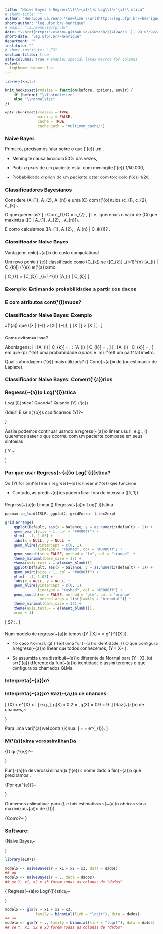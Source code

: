 ```yaml
---
title: "Naive Bayes & Regress\\(\\~{a}\\)o Log\\(\\'{i}\\)stica"
# short-title: ""
author: "Henrique Laureano \\newline \\url{http://leg.ufpr.br/~henrique}"
short-author: "leg.ufpr.br/~henrique"
# email: "laureano\\@ufpr.br"
date: "\\href{https://cidamo.github.io/CiDWeek/}{CiDWeek I}, 03-07/02/2020"
short-date: "leg.ufpr.br/~henrique"
department: ""
institute: ""
# short-institute: "LEG"
section-titles: true
safe-columns: true # enables special latex macros for columns
output:
  legtheme::beamer_leg
---
```


```r
library(knitr)

knit_hooks$set(rmdsize = function(before, options, envir) {
    if (before) "\\footnotesize"
    else "\\normalsize"
})

opts_chunk$set(rmdsize = TRUE,
               warning = FALSE,
               cache = TRUE,
               cache_path = "multinom_cache/")
```

### Naive Bayes

Primeiro, precisamos falar sobre o que \(\'{e}\) um
\textcolor{beamer@UIUCorange}{classificador de Bayes}.

\begin{block}{Classificador de Bayes}
 Um classificador probabil\(\'{i}\)stico  baseado no
 \textcolor{beamer@UIUCorange}{teorema de Bayes}.
\end{block}

\noindent{\color{beamer@UIUCblue}Exemplo,~\rule{.85\linewidth}{0.25mm}}

+ Meningite causa torcicolo 50% das vezes,
  \textcolor{beamer@UIUCorange}{\(\mathbb{P}[T | M]\)}

+ Prob. *a priori* de um paciente estar com meningite \(\'{e}\)
  1/50.000, \textcolor{beamer@UIUCorange}{\(\mathbb{P}[M]\)}

+ Probabilidade *a priori* de um paciente estar com torcicolo \(\'{e}\)
  1/20, \textcolor{beamer@UIUCorange}{\(\mathbb{P}[T]\)}

\begin{minipage}{.9\linewidth}
 Se um paciente est\(\'{a}\) com torcicolo, qual a probabilidade dele
 estar com meningite?
 \[ \textcolor{beamer@UIUCorange}{\mathbb{P}[M | T]} =
    \frac{\mathbb{P}[T | M]~\mathbb{P}[M]}{\mathbb{P}[T]} =
    \frac{1/2 \times 1/50.000}{1/20} = 0.0002.
 \]
\end{minipage}

### Classificadores Bayesianos

Considere \textcolor{beamer@UIUCorange}{atributos}
\(A_{1}, A_{2}, \dots A_{n}\) e uma \textcolor{beamer@UIUCorange}{classe}
\(C\) com r\(\'{o}\)tulos \(c_{1}, c_{2}, \dots c_{k}\).

O que queremos?
\[ \text{Predi\c{c}\~{a}o}: \quad
   C = c_{1} \text{ ou } C = c_{2} \text{ ou } \dots, \]
i.e., queremos o valor de \(C\) que maximiza
\(\mathbb{P}[C | A_{1}, A_{2}, \dots, A_{n}]\).

\begin{minipage}{.85\linewidth}
 \begin{block}{Como fazemos? Teorema de Bayes.}
  Calculamos a probabilidade \textit{a posteriori}
  \(\mathbb{P}[C | A_{1}, A_{2}, \dots, A_{n}]\) para todos os valores de
  \(C\),
  \[ \mathbb{P}[C_{k} | A_{1}, A_{2}, \dots, A_{n}] =
     \frac{\mathbb{P}[A_{1}, A_{2}, \dots, A_{n} | C_{k}]~
           \mathbb{P}[C_{k}]}{
                              \mathbb{P}[A_{1}, A_{2}, \dots, A_{n}]
                             }.
  \]
 \end{block}
\end{minipage}

\noindent{\color{beamer@UIUCorange}\rule{.85\linewidth}{0.25mm}}

E como calculamos \(\mathbb{P}[A_{1}, A_{2}, \dots, A_{n} | C_{k}]\)?
\textcolor{beamer@UIUCorange}{Naive Bayes}.

### Classificador Naive Bayes

\begin{block}{Por que \textit{naive}?}
 Porque se assume \textcolor{beamer@UIUCorange}{independ\(\^{e}\)ncia}
 entre os atributos \(A_{i }\) \underline{dado} uma classe, i.e.,
 \[ \mathbb{P}[A_{1}, A_{2}, \dots, A_{n} | C_{k}] =
    \mathbb{P}[A_{1} | C_{k}]~
    \mathbb{P}[A_{2} | C_{k}]~
    \dots~
    \mathbb{P}[A_{n} | C_{k}].
 \]
\end{block}

Vantagem: \underline{Grande} redu\(\c{c}\~{a}\)o do custo computational.

Um novo ponto \(\'{e}\) classificado como \(C_{k}\) se
\(\mathbb{P}[C_{k}] \times \prod_{i=1}^{n} \mathbb{P}[A_{i} | C_{k}]\)
\(\'{e}\) m\(\'{a}\)ximo.

\noindent{\color{beamer@UIUCorange}i.e.,~\rule{.95\linewidth}{0.25mm}}

\[ C_{k} = \underset{k \in \{1, \dots, K\}}{\text{argmax}}
           \mathbb{P}[C_{k}] \times
           \prod_{i=1}^{n} \mathbb{P}[A_{i} | C_{k}]
\]

### Exemplo: Estimando probabilidades a partir dos dados

\begin{columns}
 \begin{column}{.5\textwidth}
  \includegraphics[width=\linewidth]{naive_bayes-example.png}
 \end{column}
 \begin{column}{.5\textwidth}
  \begin{itemize}
   \item \(\mathbb{P}[C] = N_{k} / N\)

    \begin{itemize}
     \item \(\mathbb{P}[C = \text{No}] = 7 / 10\)
     \item \(\mathbb{P}[C = \text{Yes}] = 3 / 10\)
    \end{itemize}
  \end{itemize}

  \noindent{\color{beamer@UIUCblue}
            Atributos discretos,~\rule{.45\linewidth}{0.25mm}}

  \begin{itemize}
   \item \(\mathbb{P}[A_{i} | C_{k}] = A_{ik} / N_{k}\)

    \begin{itemize}
     \item \(\mathbb{P}[\text{Status} = \text{Married} | \text{No}] =
             4 / 7\)
     \item \(\mathbb{P}[\text{Refund} = \text{Yes} | \text{Yes}] = 0\)
     \item \(\dots\)
    \end{itemize}

  \end{itemize}
 \end{column}
\end{columns}

### E com atributos cont\(\'{i}\)nuos?

\begin{columns}
 \begin{column}{.4\textwidth}
  \includegraphics[width=\linewidth]{naive_bayes-example.png}
 \end{column}
 \begin{column}{.6\textwidth}
  \begin{block}{Estima\(\c{c}\~{a}\)o da densidade de probabilidade}
   \begin{itemize}
    \item Se assume distribui\(\c{c}\~{a}\)o Normal

    \item Se estima a m\(\'{e}\)dia \(\mu\) e o desvio padr\(\~{a}\)o
          \(\sigma\)

    \item Se estima a probabilidade condicional
     \[ \mathbb{P}[A_{i} | C_{k}] =
        \frac{\exp \left\{-\frac{(A_{i} - \mu_{ik})^{2}}{2\sigma_{ik}^{2}}
                   \right\}}{\sqrt{2\pi\sigma_{ik}^{2}}}
     \]
   \end{itemize}
  \end{block}
 \end{column}
\end{columns}

\noindent{\color{beamer@UIUCorange}Exemplo,~\rule{.75\linewidth}{0.25mm}}
\vspace{-.25cm}
\begin{minipage}{.85\linewidth}
 \[ \begin{aligned}
     \mathbb{P}[\text{Income} = 120 | \text{No}] &=
     \frac{1}{\sqrt{2\pi 2975}}
     \exp \left\{-\frac{(120 - 110)^{2}}{2\times 2975}\right\}\\
     &= 0.0072.
    \end{aligned} \]
\end{minipage}

### Classificador Naive Bayes: Exemplo

\begin{block}{Dado o perfil:
              \(X\) = (Refund = No, Married, Income = 120k)}
 \[ \begin{aligned}
     \mathbb{P}[X | \text{Class} = \text{No}] =
     ~&\mathbb{P}[\text{Refund} = \text{No} | \text{Class} = \text{No}]
       ~\times\\
      &\mathbb{P}[\text{Married} | \text{Class} = \text{No}]
       ~\times\\
      &\mathbb{P}[\text{Income} = 120k | \text{Class} = \text{No}]\\
   = ~& 4/7 \times 4/7 \times 0.0072 = 0.0024.
    \end{aligned}
 \]
 \[ \begin{aligned}
     \mathbb{P}[X | \text{Class} = \text{Yes}] =
     ~&\mathbb{P}[\text{Refund} = \text{No} | \text{Class} = \text{Yes}]
       ~\times\\
      &\mathbb{P}[\text{Married} | \text{Class} = \text{Yes}]
       ~\times\\
      &\mathbb{P}[\text{Income} = 120k | \text{Class} = \text{Yes}]\\
   = ~& 1 \times 0 \times 10^{-9} = 0.
    \end{aligned}
 \]
\end{block}
\vspace{-.3cm}
\noindent{\color{beamer@UIUCorange}\rule{\linewidth}{0.25mm}}

J\(\'{a}\) que
\(\mathbb{P}[X | \text{No}]~\mathbb{P}[\text{No}] >
  \mathbb{P}[X | \text{Yes}]~\mathbb{P}[\text{Yes}]\),
\[ \Rightarrow \quad
   \mathbb{P}[X | \text{No}] > \mathbb{P}[X | \text{Yes}]
   \Rightarrow
   \textcolor{beamer@UIUCorange}{\text{Class} = \text{No}}.
\]

###

\begin{block}{Problema de probabilidade zero}
 Se uma das probabilidades condicionais \(\'{e}\) zero, ent\(\~{a}\)o
 toda a express\(\~{a}\)o
 \[ \mathbb{P}[A_{1}, A_{2}, \dots, A_{n} | C_{k}] =
    \prod_{i=1}^{n} \mathbb{P}[A_{i} | C_{k}], \text{ se torna zero.}
 \]
\end{block}

Como evitamos isso?

Abordagens:
\[ \text{Original}: \quad \mathbb{P}[A_{i} | C_{k}] =
   \frac{N_{ik}}{N_{k}}, \qquad
   \textcolor{beamer@UIUCorange}{\text{Laplace}}: \quad
   \mathbb{P}[A_{i} | C_{k}] = \frac{N_{ik} + 1}{N_{k} + k},
\]
\[ \text{Estimativa-M}: \quad \mathbb{P}[A_{i} | C_{k}] =
   \frac{N_{ik} + mp}{N_{k} + m},
\]
em que \(p\) \(\'{e}\) uma probabilidade *a priori* e \(m\) \(\'{e}\) um
par\(\^{a}\)metro.
\noindent{\color{beamer@UIUCblue}\rule{.8\linewidth}{0.25mm}}

Qual a abordagem \(\'{e}\) mais utilizada? \(\newline\)
Corre\(\c{c}\~{a}\)o de \textcolor{beamer@UIUCorange}{Laplace}
(ou estimador de Laplace).

### Classificador Naive Bayes: Coment\(\'{a}\)rios

\noindent{\color{beamer@UIUCblue}Vantagens,~\rule{.5\linewidth}{0.25mm}}

\begin{itemize}
 \item F\(\'{a}\)cil de implementar

 \item Apresenta bons resultados na maioria dos cen\(\'{a}\)rios

 \item Robusto com \textit{outliers} e atributos irrelevantes

 \item Ignora dados faltantes durante o c\(\'{a}\)lculo das
       probabilidades
\end{itemize}

\noindent{\color{beamer@UIUCblue}Desvantagens,~\rule{.5\linewidth}{0.25mm}}

\begin{itemize}
 \item Suposi\(\c{c}\~{a}\)o de
       \textcolor{beamer@UIUCorange}{independ\(\^{e}\)ncia}

 \item Perda de acur\(\'{a}\)cia
\end{itemize}

\begin{minipage}{.825\linewidth}
 \begin{block}{Como lidar com essa depend\(\^{e}\)ncia?}
  \textcolor{beamer@UIUCorange}{Redes Bayesianas}: Um modelo
  gr\(\'{a}\)fico baseado em vari\(\'{a}\)veis condicionalmente
  independentes.
 \end{block}
\end{minipage}

### Regress\(\~{a}\)o Log\(\'{i}\)stica

\begin{minipage}{.5\linewidth}
 \begin{block}{Contexto}
  \[ \text{Regress\~{a}o}: \quad Y = X \beta + \epsilon. \]
 \end{block}
\end{minipage}

Log\(\'{i}\)stica? Quando? Quando \(Y\) \(\'{e}\)
\textcolor{beamer@UIUCorange}{qualitativa}.

\noindent
{\color{beamer@UIUCblue}Ideia!
E se n\(\'{o}\)s codificarmos \(Y\)?~\rule{.5\linewidth}{0.25mm}}

Assim podemos continuar usando a regress\(\~{a}\)o linear usual, e.g.,
\(\newline\) Queremos saber o que ocorreu com um paciente com base em
seus sintomas

\[ Y = \begin{cases}
        1 & \text{se overdose de drogas}\\
        2 & \text{se ataque epil\'{e}tico}
      \end{cases}
\]

\begin{minipage}{.5\linewidth}
 Problema! \(\newline\)
 Este tipo de codifica\(\c{c}\~{a}\)o implica num ordenamento das
 respostas.
\end{minipage}

### Por que usar Regress\(\~{a}\)o Log\(\'{i}\)stica?

\begin{columns}
 \begin{column}{.25\linewidth}
  \centering
  \includegraphics[width=.8\linewidth]{roll_safe.png}
 \end{column}
 \begin{column}{.75\linewidth}
  Ok, mas e se \(Y\) tiver uma ordena\(\c{c}\~{a}\)o natural? \(\newline\)
  e.g., leve, moderado e severo.
 \end{column}
\end{columns}

Se \(Y\) for bin\(\'{a}\)ria a regress\(\~{a}\)o linear at\(\'{e}\) que
funciona.

+ Contudo, as predi\(\c{c}\~{o}\)es podem ficar fora do intervalo
  \([0, 1]\).

\noindent{\color{beamer@UIUCblue}\rule{\linewidth}{0.25mm}}

\begin{minipage}{.75\linewidth}
 Por raz\(\~{o}\)es como esta que \(\'{e}\) prefer\(\'{i}\)vel o uso
 de m\(\'{e}\)todos de classifica\(\c{c}\~{a}\)o pr\(\'{o}\)prios
 para vari\(\'{a}\)veis qualitativas.
 \[ \text{M\'{e}todos de classifica\c{c}\~{a}o pr\'{o}prios? }
    \text{\textcolor{beamer@UIUCorange}{Regress\~{a}o Log\'{i}stica}}.
 \]
\end{minipage}

###

Regress\(\~{a}\)o Linear \(\times\) Regress\(\~{a}\)o Log\(\'{i}\)stica

```r
pacman::p_load(ISLR, ggplot2, gridExtra, latex2exp)

grid.arrange(
    ggplot(Default, aes(x = balance, y = as.numeric(default) - 1)) +
    geom_point(size = 1, col = "#0080ff") +
    ylim(- .1, 1.05) +
    labs(x = NULL, y = NULL) +
    geom_hline(yintercept = c(0, 1),
               linetype = "dashed", col = "#0080ff") +
    geom_smooth(se = FALSE, method = "lm", col = "orange") +
    theme_minimal(base_size = 17) +
    theme(axis.text.x = element_blank()),
    ggplot(Default, aes(x = balance, y = as.numeric(default) - 1)) +
    geom_point(size = 1, col = "#0080ff") +
    ylim(- .1, 1.05) +
    labs(x = NULL, y = NULL) +
    geom_hline(yintercept = c(0, 1),
               linetype = "dashed", col = "#0080ff") +
    geom_smooth(se = FALSE, method = "glm", col = "orange",
                method.args = list(family = "binomial")) +
    theme_minimal(base_size = 17) +
    theme(axis.text.x = element_blank()),
    nrow = 1)
```

\noindent{\color{beamer@UIUCorange}\rule{\linewidth}{0.25mm}}

\[ \text{De onde vem esta forma em } S?
   \textcolor{beamer@UIUCorange}{\text{ fun\c{c}\~{a}o log\'{i}stica}}:
   \frac{e^{X\beta}}{1+e^{X\beta}}.
\]

###

\begin{columns}
 \begin{column}{.3\linewidth}
  \centering
  \includegraphics[width=.95\linewidth]{rambo.jpg}
 \end{column}
 \begin{column}{.7\linewidth}
  Ok, mas onde e como se usa essa
  \textcolor{beamer@UIUCorange}{fun\c{c}\~{a}o log\'{i}stica}?
 \end{column}
\end{columns}

Num modelo de regress\(\~{a}\)o temos
\(\mathbb{E}[Y | X] = \mu = g^{-1}(X \beta)\).

+ No caso Normal, \(g\) \(\'{e}\) uma fun\(\c{c}\~{a}\)o identidade.
  \(\newline\)
  O que configura a regress\(\~{a}\)o linear que todos conhecemos,
  \(Y = X\beta + \epsilon\).

+ Se assumida uma distribui\(\c{c}\~{a}\)o diferente da Normal para
  \(Y | X\), \(g\) ser\(\'{a}\) diferente da fun\(\c{c}\~{a}\)o
  identidade e assim teremos o que configura os chamados GLMs.

\noindent{\color{beamer@UIUCorange}\rule{\linewidth}{0.25mm}}

\begin{minipage}{.7\linewidth}
 \begin{block}{Regress\(\~{a}\)o Log\(\'{i}\)stica}
  Se \(Y\) for dicot\(\^{o}\)mica e \(g\) for a fun\(\c{c}\~{a}\)o
  log\(\'{i}\)stica, \(\newline\)
  ent\(\~{a}\)o temos uma regress\(\~{a}\)o log\(\'{i}\)stica.
 \end{block}
\end{minipage}

### Interpreta\(\c{c}\~{a}\)o?

\begin{center}
\includegraphics[width=.8\linewidth]{logistic-relations.jpg}
\end{center}
\vspace{1.25cm}

### Interpreta\(\c{c}\~{a}\)o? Raz\(\~{a}\)o de chances

\noindent{\color{beamer@UIUCorange}Chances,~\rule{.8\linewidth}{0.25mm}}
\[
 \text{chance}(X) = e^{X\beta} = \frac{g(X\beta)}{1 - g(X\beta)}.
\]
e.g.,
 \[ g(X\beta) = 0.2 \Rightarrow \frac{0.2}{1-0.2} = \frac{1}{4}, \quad
    g(X\beta) = 0.9 \Rightarrow \frac{0.9}{1-0.9} = 9.
 \]
\noindent
{\color{beamer@UIUCorange}Raz\(\~{a}\)o de chances,~\rule{.675\linewidth}{0.25mm}}

Para uma vari\(\'{a}\)vel cont\(\'{i}\)nua:
\[
 \frac{\text{chance}(x+1)}{\text{chance}(x)} =
 \frac{e^{\beta_{0}+\beta_{1}(x+1)}}{e^{\beta_{0}+\beta_{1}x}} =
 e^{\beta_{1}}.
\]

### M\(\'{a}\)xima verossimilhan\(\c{c}\)a

\noindent
{\color{beamer@UIUCorange}O qu\(\^{e}\)?~\rule{.75\linewidth}{0.25mm}}

Fun\(\c{c}\~{a}\)o de verossimilhan\(\c{c}\)a \(\'{e}\) o nome dado a
fun\(\c{c}\~{a}\)o que precisamos \textcolor{beamer@UIUCorange}{maximizar}.

\begin{minipage}{.6\linewidth}
 \begin{block}{Verossimilhan\(\c{c}\)a}
  \[ L(\beta) = \prod_{i: Y_{i}=1} g(X_{i}\beta)
                \prod_{{i}': Y_{{i}'}=0} (1 - g(X_{i}\beta))
  \]
 \end{block}
\end{minipage}

\noindent
{\color{beamer@UIUCorange}Por qu\(\^{e}\)?~\rule{.75\linewidth}{0.25mm}}

Queremos estimativas para \(\beta\), e tais estimativas s\(\~{a}\)o
obtidas via a maximiza\(\c{c}\~{a}\)o de \(L(\beta)\).

\noindent
{\color{beamer@UIUCorange}Como?~\rule{.7\linewidth}{0.25mm}}
\vspace{.1cm}
\begin{minipage}{.8\linewidth}
 \(L(\beta)\) \(\'{e}\) uma fun\(\c{c}\~{a}\)o "qualquer" que queremos
 otimizar. \(\newline\)
 Dependendo da fun\(\c{c}\~{a}\)o uma solu\(\c{c}\~{a}\)o
 anal\(\'{i}\)tica pode n\(\~{a}\)o existir, e a\(\'{i}\) m\(\'{e}\)todos
 num\(\'{e}\)ricos se fazem necess\(\'{a}\)rio.
\end{minipage}

### Software: \texttt{R}

\noindent
{\color{beamer@UIUCorange}Naive Bayes,~\rule{.55\linewidth}{0.25mm}}

```r
library(e1071)

modelo <- naiveBayes(Y ~ x1 + x2 + x3, data = dados)
## ou
modelo <- naiveBayes(Y ~ ., data = dados)
## se Y, x1, x2 e x3 forem todas as colunas de "dados"
```

\noindent
{\color{beamer@UIUCorange}
 Regress\(\~{a}\)o Log\(\'{i}\)stica,~\rule{.6\linewidth}{0.25mm}}

```r
modelo <- glm(Y ~ x1 + x2 + x3,
              family = binomial(link = "logit"), data = dados)
## ou
modelo <- glm(Y ~ ., family = binomial(link = "logit"), data = dados)
## se Y, x1, x2 e x3 forem todas as colunas de "dados"
```
\vspace{1.25cm}

###

\centering
\includegraphics[width=.95\linewidth]{thank_you.jpg}
